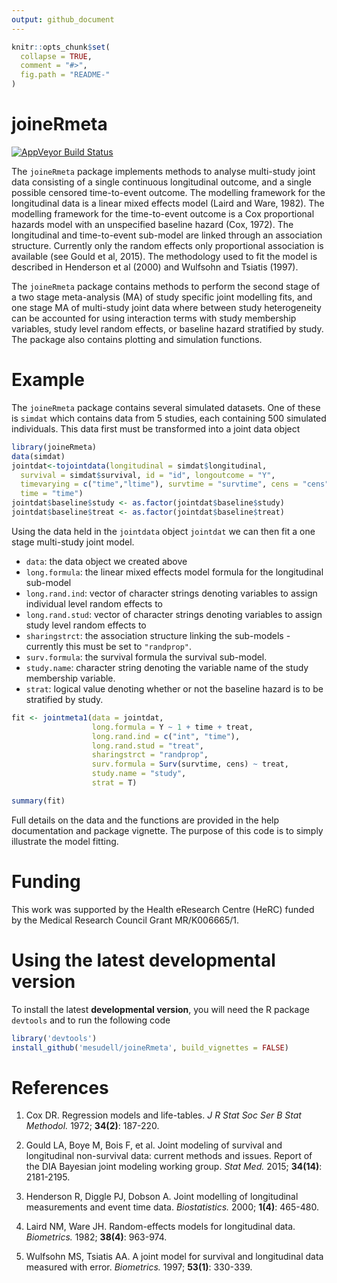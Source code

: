 ```yaml
---
output: github_document
---
```


<!-- README.md is generated from README.Rmd. Please edit that file -->

```r
knitr::opts_chunk$set(
  collapse = TRUE,
  comment = "#>",
  fig.path = "README-"
)
```

# joineRmeta

<!-- badges: start -->
[![AppVeyor Build Status](https://ci.appveyor.com/api/projects/status/github/mesudell/joineRmeta?branch=master&svg=true)](https://ci.appveyor.com/project/mesudell/joineRmeta)
<!-- badges: end -->


The `joineRmeta` package implements methods to analyse multi-study joint data consisting of a single continuous longitudinal outcome, and a single possible censored time-to-event outcome.  The modelling framework for the longitudinal data is a linear mixed effects model (Laird and Ware, 1982).  The modelling framework for the time-to-event outcome is a Cox proportional hazards model with an unspecified baseline hazard (Cox, 1972).  The longitudinal and time-to-event sub-model are linked through an association structure.  Currently only the random effects only proportional association is available (see Gould et al, 2015).  The methodology used to fit the model is described in Henderson et al (2000) and Wulfsohn and Tsiatis (1997).

The `joineRmeta` package contains methods to perform the second stage of a two stage meta-analysis (MA) of study specific joint modelling fits, and one stage MA of multi-study joint data where between study heterogeneity can be accounted for using interaction terms with study membership variables, study level random effects, or baseline hazard stratified by study.  The package also contains plotting and simulation functions.

# Example

The `joineRmeta` package contains several simulated datasets.  One of these is `simdat` which contains data from 5 studies, each containing 500 simulated individuals. This data first must be transformed into a joint data object 

```r
library(joineRmeta)
data(simdat)
jointdat<-tojointdata(longitudinal = simdat$longitudinal, 
  survival = simdat$survival, id = "id", longoutcome = "Y", 
  timevarying = c("time","ltime"), survtime = "survtime", cens = "cens",
  time = "time")
jointdat$baseline$study <- as.factor(jointdat$baseline$study)
jointdat$baseline$treat <- as.factor(jointdat$baseline$treat)
```

Using the data held in the `jointdata` object `jointdat` we can then fit a one stage multi-study joint model.

- `data`: the data object we created above
- `long.formula`: the linear mixed effects model formula for the longitudinal sub-model
- `long.rand.ind`: vector of character strings denoting variables to assign individual level random effects to
- `long.rand.stud`: vector of character strings denoting variables to assign study level random effects to
- `sharingstrct`: the association structure linking the sub-models - currently this must be set to `"randprop"`.
- `surv.formula`: the survival formula the survival sub-model.
- `study.name`: character string denoting the variable name of the study membership variable.
- `strat`: logical value denoting whether or not the baseline hazard is to be stratified by study.

```r
fit <- jointmeta1(data = jointdat, 
                  long.formula = Y ~ 1 + time + treat, 
                  long.rand.ind = c("int", "time"), 
                  long.rand.stud = "treat",
                  sharingstrct = "randprop",
                  surv.formula = Surv(survtime, cens) ~ treat, 
                  study.name = "study", 
                  strat = T)
```
```r
summary(fit)
```

Full details on the data and the functions are provided in the help documentation and package vignette. The purpose of this code is to simply illustrate the model fitting.

# Funding

This work was supported by the Health eResearch Centre (HeRC) funded by the Medical Research Council Grant MR/K006665/1.

# Using the latest developmental version

To install the latest **developmental version**, you will need the R package `devtools` and to run the following code

```r
library('devtools')
install_github('mesudell/joineRmeta', build_vignettes = FALSE)
```

# References

1. Cox DR. Regression models and life-tables. *J R Stat Soc Ser B Stat Methodol.* 1972; **34(2)**: 187-220.

2. Gould LA, Boye M, Bois F, et al. Joint modeling of survival and longitudinal non-survival data: current methods and issues. Report of the DIA Bayesian joint modeling working group. *Stat Med.* 2015; **34(14)**: 2181-2195.

3. Henderson R, Diggle PJ, Dobson A. Joint modelling of longitudinal measurements and event time data. *Biostatistics.* 2000; **1(4)**: 465-480.

4. Laird NM, Ware JH. Random-effects models for longitudinal data. *Biometrics.* 1982; **38(4)**: 963-974.

5. Wulfsohn MS, Tsiatis AA. A joint model for survival and longitudinal data measured with error. *Biometrics.* 1997; **53(1)**: 330-339.


